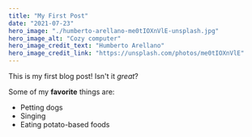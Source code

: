 ```yaml
---
title: "My First Post"
date: "2021-07-23"
hero_image: "./humberto-arellano-me0tIOXnVlE-unsplash.jpg"
hero_image_alt: "Cozy computer"
hero_image_credit_text: "Humberto Arellano"
hero_image_credit_link: "https://unsplash.com/photos/me0tIOXnVlE"
---
```


This is my first blog post! Isn't it *great*?

Some of my **favorite** things are:

* Petting dogs
* Singing
* Eating potato-based foods
